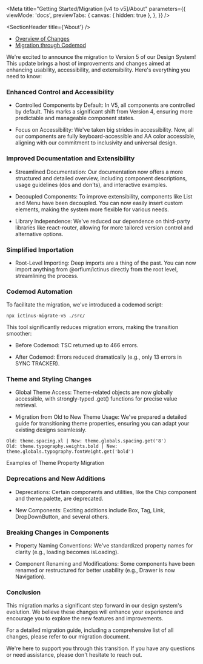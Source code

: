 
<Meta
  title="Getting Started/Migration [v4 to v5]/About"
  parameters={{
    viewMode: 'docs',
    previewTabs: {
      canvas: { hidden: true },
    },
  }}
/>

<SectionHeader title={'About'} />

- [Overview of Changes](#overview-of-changes)
- [Migration through Codemod](#migration-through-codemod)

We're excited to announce the migration to Version 5 of our Design System! This update brings a host of improvements and changes aimed at enhancing usability, accessibility, and extensibility. Here's everything you need to know:

<SubsectionHeader title="Overview of Changes" />

### Enhanced Control and Accessibility

- Controlled Components by Default: In V5, all components are controlled by default. This marks a significant shift from Version 4, ensuring more predictable and manageable component states.

- Focus on Accessibility: We've taken big strides in accessibility. Now, all our components are fully keyboard-accessible and AA color accessible, aligning with our commitment to inclusivity and universal design.

### Improved Documentation and Extensibility

- Streamlined Documentation: Our documentation now offers a more structured and detailed overview, including component descriptions, usage guidelines (dos and don'ts), and interactive examples.

- Decoupled Components: To improve extensibility, components like List and Menu have been decoupled. You can now easily insert custom elements, making the system more flexible for various needs.

- Library Independence: We've reduced our dependence on third-party libraries like react-router, allowing for more tailored version control and alternative options.

### Simplified Importation

- Root-Level Importing: Deep imports are a thing of the past. You can now import anything from @orfium/ictinus directly from the root level, streamlining the process.

<SubsectionHeader title="Migration through Codemod" />

### Codemod Automation

To facilitate the migration, we've introduced a codemod script:

```
npx ictinus-migrate-v5 ./src/
```

This tool significantly reduces migration errors, making the transition smoother:

- Before Codemod: TSC returned up to 466 errors.

- After Codemod: Errors reduced dramatically (e.g., only 13 errors in SYNC TRACKER).

### Theme and Styling Changes

- Global Theme Access: Theme-related objects are now globally accessible, with strongly-typed .get() functions for precise value retrieval.

- Migration from Old to New Theme Usage: We've prepared a detailed guide for transitioning theme properties, ensuring you can adapt your existing designs seamlessly.

```
Old: theme.spacing.xl | New: theme.globals.spacing.get('8')
Old: theme.typography.weights.bold | New: theme.globals.typography.fontWeight.get('bold')
```

<Note>Examples of Theme Property Migration</Note>

### Deprecations and New Additions

- Deprecations: Certain components and utilities, like the Chip component and theme.palette, are deprecated.

- New Components: Exciting additions include Box, Tag, Link, DropDownButton, and several others.

### Breaking Changes in Components

- Property Naming Conventions: We've standardized property names for clarity (e.g., loading becomes isLoading).

- Component Renaming and Modifications: Some components have been renamed or restructured for better usability (e.g., Drawer is now Navigation).

### Conclusion

This migration marks a significant step forward in our design system's evolution. We believe these changes will enhance your experience and encourage you to explore the new features and improvements.

For a detailed migration guide, including a comprehensive list of all changes, please refer to our migration document.

We're here to support you through this transition. If you have any questions or need assistance, please don't hesitate to reach out.
